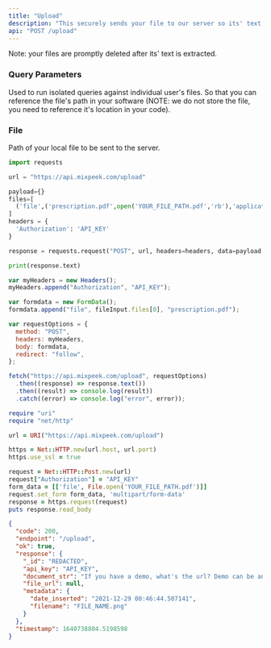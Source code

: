 ```yaml
---
title: "Upload"
description: "This securely sends your file to our server so its' text can be extracted and placed in a search engine."
api: "POST /upload"
---
```


<Note>Note: your files are promptly deleted after its' text is extracted.</Note>

### Query Parameters

<ParamField query="user_id" type="string">
  Used to run isolated queries against individual user's files.
</ParamField>

<ParamField query="file_id" type="string">
  So that you can reference the file's path in your software (NOTE: we do not
  store the file, you need to reference it's location in your code).
</ParamField>

### File

<ParamField body="file" type="string" required>
  Path of your local file to be sent to the server.
</ParamField>

<RequestExample>

```python Python
import requests

url = "https://api.mixpeek.com/upload"

payload={}
files=[
  ('file',('prescription.pdf',open('YOUR_FILE_PATH.pdf','rb'),'application/pdf'))
]
headers = {
  'Authorization': 'API_KEY'
}

response = requests.request("POST", url, headers=headers, data=payload, files=files)

print(response.text)
```

```javascript JavaScript
var myHeaders = new Headers();
myHeaders.append("Authorization", "API_KEY");

var formdata = new FormData();
formdata.append("file", fileInput.files[0], "prescription.pdf");

var requestOptions = {
  method: "POST",
  headers: myHeaders,
  body: formdata,
  redirect: "follow",
};

fetch("https://api.mixpeek.com/upload", requestOptions)
  .then((response) => response.text())
  .then((result) => console.log(result))
  .catch((error) => console.log("error", error));
```

```ruby Ruby
require "uri"
require "net/http"

url = URI("https://api.mixpeek.com/upload")

https = Net::HTTP.new(url.host, url.port)
https.use_ssl = true

request = Net::HTTP::Post.new(url)
request["Authorization"] = "API_KEY"
form_data = [['file', File.open('YOUR_FILE_PATH.pdf')]]
request.set_form form_data, 'multipart/form-data'
response = https.request(request)
puts response.read_body

```

</RequestExample>

<ResponseExample>

```json Response
{
  "code": 200,
  "endpoint": "/upload",
  "ok": true,
  "response": {
    "_id": "REDACTED",
    "api_key": "API_KEY",
    "document_str": "If you have a demo, what's the url? Demo can be anything that show...",
    "file_url": null,
    "metadata": {
      "date_inserted": "2021-12-29 00:46:44.507141",
      "filename": "FILE_NAME.png"
    }
  },
  "timestamp": 1640738804.5198598
}
```

</ResponseExample>
